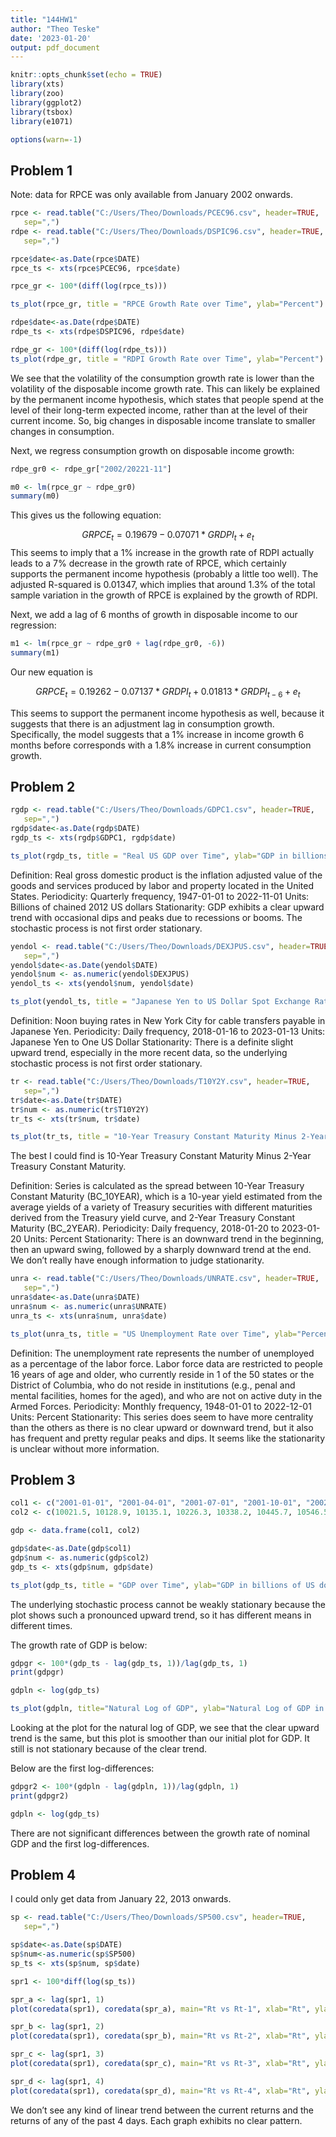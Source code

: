 ---
title: "144HW1"
author: "Theo Teske"
date: '2023-01-20'
output: pdf_document
---

```{r setup, include=FALSE}
knitr::opts_chunk$set(echo = TRUE)
library(xts)
library(zoo)
library(ggplot2)
library(tsbox)
library(e1071)

options(warn=-1)

```

## Problem 1

Note: data for RPCE was only available from January 2002 onwards.

```{r problem1a}

rpce <- read.table("C:/Users/Theo/Downloads/PCEC96.csv", header=TRUE,
   sep=",")
rdpe <- read.table("C:/Users/Theo/Downloads/DSPIC96.csv", header=TRUE,
   sep=",")

rpce$date<-as.Date(rpce$DATE)
rpce_ts <- xts(rpce$PCEC96, rpce$date)

rpce_gr <- 100*(diff(log(rpce_ts)))

ts_plot(rpce_gr, title = "RPCE Growth Rate over Time", ylab="Percent")

rdpe$date<-as.Date(rdpe$DATE)
rdpe_ts <- xts(rdpe$DSPIC96, rdpe$date)

rdpe_gr <- 100*(diff(log(rdpe_ts)))
ts_plot(rdpe_gr, title = "RDPI Growth Rate over Time", ylab="Percent")

```

We see that the volatility of the consumption growth rate is lower than the volatility of the disposable income growth rate. This can likely be explained by the permanent income hypothesis, which states that people spend at the level of their long-term expected income, rather than at the level of their current income. So, big changes in disposable income translate to smaller changes in consumption.

Next, we regress consumption growth on disposable income growth:

```{r problem1b}
rdpe_gr0 <- rdpe_gr["2002/20221-11"]

m0 <- lm(rpce_gr ~ rdpe_gr0)
summary(m0)

```

This gives us the following equation: 

$$ GRPCE_t = 0.19679-0.07071 * GRDPI_t + e_t$$
This seems to imply that a 1% increase in the growth rate of RDPI actually leads to a 7% decrease in the growth rate of RPCE, which certainly supports the permanent income hypothesis (probably a little too well). The adjusted R-squared is 0.01347, which implies that around 1.3% of the total sample variation in the growth of RPCE is explained by the growth of RDPI.

Next, we add a lag of 6 months of growth in disposable income to our regression:

```{r problem1c}
m1 <- lm(rpce_gr ~ rdpe_gr0 + lag(rdpe_gr0, -6))
summary(m1)
```

Our new equation is 

$$ GRPCE_t = 0.19262-0.07137 * GRDPI_t + 0.01813* GRDPI_{t-6} + e_t$$

This seems to support the permanent income hypothesis as well, because it suggests that there is an adjustment lag in consumption growth. Specifically, the model suggests that a 1% increase in income growth 6 months before corresponds with a 1.8% increase in current consumption growth.

## Problem 2

```{r problem2a}

rgdp <- read.table("C:/Users/Theo/Downloads/GDPC1.csv", header=TRUE,
   sep=",")
rgdp$date<-as.Date(rgdp$DATE)
rgdp_ts <- xts(rgdp$GDPC1, rgdp$date)

ts_plot(rgdp_ts, title = "Real US GDP over Time", ylab="GDP in billions of chained 2012 dollars")

```

Definition: Real gross domestic product is the inflation adjusted value of the goods and services produced by labor and property located in the United States.
Periodicity: Quarterly frequency, 1947-01-01 to 2022-11-01
Units: Billions of chained 2012 US dollars
Stationarity: GDP exhibits a clear upward trend with occasional dips and peaks due to recessions or booms. The stochastic process is not first order stationary.

```{r problem2b}

yendol <- read.table("C:/Users/Theo/Downloads/DEXJPUS.csv", header=TRUE,
   sep=",")
yendol$date<-as.Date(yendol$DATE)
yendol$num <- as.numeric(yendol$DEXJPUS)
yendol_ts <- xts(yendol$num, yendol$date)

ts_plot(yendol_ts, title = "Japanese Yen to US Dollar Spot Exchange Rate", ylab="Japanse Yen to One US Dollar")

```

Definition: Noon buying rates in New York City for cable transfers payable in Japanese Yen.
Periodicity: Daily frequency, 2018-01-16 to 2023-01-13
Units: Japanese Yen to One US Dollar
Stationarity: There is a definite slight upward trend, especially in the more recent data, so the underlying stochastic process is not first order stationary.

```{r problem2c}

tr <- read.table("C:/Users/Theo/Downloads/T10Y2Y.csv", header=TRUE,
   sep=",")
tr$date<-as.Date(tr$DATE)
tr$num <- as.numeric(tr$T10Y2Y)
tr_ts <- xts(tr$num, tr$date)

ts_plot(tr_ts, title = "10-Year Treasury Constant Maturity Minus 2-Year Treasury Constant Maturity", ylab="Percent")

```

The best I could find is 10-Year Treasury Constant Maturity Minus 2-Year Treasury Constant Maturity.

Definition: Series is calculated as the spread between 10-Year Treasury Constant Maturity (BC_10YEAR), which is a 10-year yield estimated from the average yields of a variety of Treasury securities with different maturities derived from the Treasury yield curve, and 2-Year Treasury Constant Maturity (BC_2YEAR).
Periodicity: Daily frequency, 2018-01-20 to 2023-01-20
Units: Percent
Stationarity: There is an downward trend in the beginning, then an upward swing, followed by a sharply downward trend at the end. We don't really have enough information to judge stationarity.

```{r problem2d}

unra <- read.table("C:/Users/Theo/Downloads/UNRATE.csv", header=TRUE,
   sep=",")
unra$date<-as.Date(unra$DATE)
unra$num <- as.numeric(unra$UNRATE)
unra_ts <- xts(unra$num, unra$date)

ts_plot(unra_ts, title = "US Unemployment Rate over Time", ylab="Percent")

```

Definition: The unemployment rate represents the number of unemployed as a percentage of the labor force. Labor force data are restricted to people 16 years of age and older, who currently reside in 1 of the 50 states or the District of Columbia, who do not reside in institutions (e.g., penal and mental facilities, homes for the aged), and who are not on active duty in the Armed Forces.
Periodicity: Monthly frequency, 1948-01-01 to 2022-12-01
Units: Percent
Stationarity: This series does seem to have more centrality than the others as there is no clear upward or downward trend, but it also has frequent and pretty regular peaks and dips. It seems like the stationarity is unclear without more information.

## Problem 3

```{r problem 3a}
col1 <- c("2001-01-01", "2001-04-01", "2001-07-01", "2001-10-01", "2002-01-01", "2002-04-01", "2002-07-01", "2002-10-01", "2003-01-01", "2003-04-01", "2003-07-01", "2003-10-01", "2004-01-01", "2004-04-01", "2004-07-01", "2004-10-01")
col2 <- c(10021.5, 10128.9, 10135.1, 10226.3, 10338.2, 10445.7, 10546.5, 10617.5, 10744.6, 10884.0, 11116.7, 11270.9, 11472.6, 11657.5, 11814.9, 11994.8)

gdp <- data.frame(col1, col2)

gdp$date<-as.Date(gdp$col1)
gdp$num <- as.numeric(gdp$col2)
gdp_ts <- xts(gdp$num, gdp$date)

ts_plot(gdp_ts, title = "GDP over Time", ylab="GDP in billions of US dollars")

```

The underlying stochastic process cannot be weakly stationary because the plot shows such a pronounced upward trend, so it has different means in different times.

The growth rate of GDP is below:

```{r growte}

gdpgr <- 100*(gdp_ts - lag(gdp_ts, 1))/lag(gdp_ts, 1)
print(gdpgr)

gdpln <- log(gdp_ts)

ts_plot(gdpln, title="Natural Log of GDP", ylab="Natural Log of GDP in Billions of US Dollars")

```

Looking at the plot for the natural log of GDP, we see that the clear upward trend is the same, but this plot is smoother than our initial plot for GDP. It still is not stationary because of the clear trend.

Below are the first log-differences:

```{r growthate}

gdpgr2 <- 100*(gdpln - lag(gdpln, 1))/lag(gdpln, 1)
print(gdpgr2)

gdpln <- log(gdp_ts)

```

There are not significant differences between the growth rate of nominal GDP and the first log-differences.

## Problem 4

I could only get data from January 22, 2013 onwards.

```{r 4a}

sp <- read.table("C:/Users/Theo/Downloads/SP500.csv", header=TRUE,
   sep=",")

sp$date<-as.Date(sp$DATE)
sp$num<-as.numeric(sp$SP500)
sp_ts <- xts(sp$num, sp$date)

spr1 <- 100*diff(log(sp_ts))

spr_a <- lag(spr1, 1)
plot(coredata(spr1), coredata(spr_a), main="Rt vs Rt-1", xlab="Rt", ylab="Rt-1")

spr_b <- lag(spr1, 2)
plot(coredata(spr1), coredata(spr_b), main="Rt vs Rt-2", xlab="Rt", ylab="Rt-2")

spr_c <- lag(spr1, 3)
plot(coredata(spr1), coredata(spr_c), main="Rt vs Rt-3", xlab="Rt", ylab="Rt-3")

spr_d <- lag(spr1, 4)
plot(coredata(spr1), coredata(spr_d), main="Rt vs Rt-4", xlab="Rt", ylab="Rt-4")

```
We don't see any kind of linear trend between the current returns and the returns of any of the past 4 days. Each graph exhibits no clear pattern.